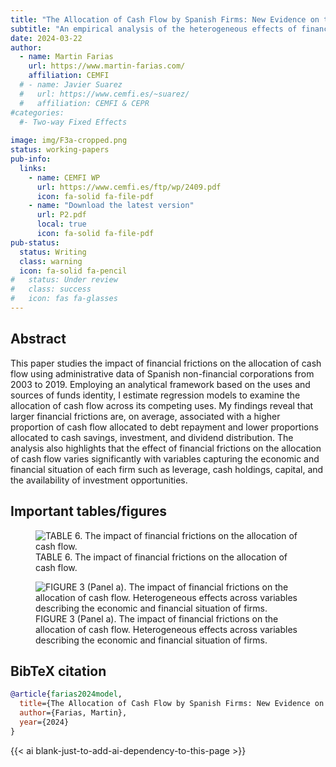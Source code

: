 ```yaml
---
title: "The Allocation of Cash Flow by Spanish Firms: New Evidence on the Impact of Financial Frictions (JMP)"
subtitle: "An empirical analysis of the heterogeneous effects of financial frictions on the allocation of cash flow by Spanish firms."
date: 2024-03-22
author:
  - name: Martin Farias
    url: https://www.martin-farias.com/
    affiliation: CEMFI
  # - name: Javier Suarez
  #   url: https://www.cemfi.es/~suarez/
  #   affiliation: CEMFI & CEPR
#categories:
  #- Two-way Fixed Effects
  
image: img/F3a-cropped.png
status: working-papers
pub-info:
  links:
    - name: CEMFI WP
      url: https://www.cemfi.es/ftp/wp/2409.pdf
      icon: fa-solid fa-file-pdf
    - name: "Download the latest version"
      url: P2.pdf
      local: true
      icon: fa-solid fa-file-pdf
pub-status: 
  status: Writing
  class: warning
  icon: fa-solid fa-pencil
#   status: Under review 
#   class: success
#   icon: fas fa-glasses
---
```


## Abstract

This paper studies the impact of financial frictions on the allocation of cash flow using administrative data of Spanish non-financial corporations from 2003 to 2019. Employing an analytical framework based on the uses and sources of funds identity, I estimate regression models to examine the allocation of cash flow across its competing uses. My findings reveal that larger financial frictions are, on average, associated with a higher proportion of cash flow allocated to debt repayment and lower proportions allocated to cash savings, investment, and dividend distribution. The analysis also highlights that the effect of financial frictions on the allocation of cash flow varies significantly with variables capturing the economic and financial situation of each firm such as leverage, cash holdings, capital, and the availability of investment opportunities.

## Important tables/figures

![TABLE 6. The impact of financial frictions on the allocation of cash flow.](img/T6.png)

![FIGURE 3 (Panel a). The impact of financial frictions on the allocation of cash flow. Heterogeneous effects across variables describing the economic and financial situation of firms.](img/F3a.png)

## BibTeX citation

```bibtex
@article{farias2024model,
  title={The Allocation of Cash Flow by Spanish Firms: New Evidence on the Impact of Financial Frictions},
  author={Farias, Martin},
  year={2024}
}
```

{{< ai blank-just-to-add-ai-dependency-to-this-page >}}